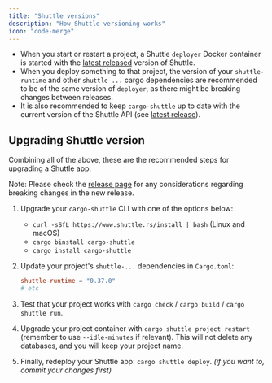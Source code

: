 ```yaml
---
title: "Shuttle versions"
description: "How Shuttle versioning works"
icon: "code-merge"
---
```


- When you start or restart a project, a Shuttle `deployer` Docker container is started with the [latest released](https://github.com/shuttle-hq/shuttle/releases) version of Shuttle.
- When you deploy something to that project, the version of your `shuttle-runtime` and other `shuttle-...` cargo dependencies are recommended to be of the same version of `deployer`, as there might be breaking changes between releases.
- It is also recommended to keep `cargo-shuttle` up to date with the current version of the Shuttle API (see [latest release](https://github.com/shuttle-hq/shuttle/releases)).

## Upgrading Shuttle version

Combining all of the above, these are the recommended steps for upgrading a Shuttle app.

<Info>Note: Please check the [release page](https://github.com/shuttle-hq/shuttle/releases) for any considerations regarding breaking changes in the new release.</Info>

1. Upgrade your `cargo-shuttle` CLI with one of the options below:
   - `curl -sSfL https://www.shuttle.rs/install | bash` (Linux and macOS)
   - `cargo binstall cargo-shuttle`
   - `cargo install cargo-shuttle`

2. Update your project's `shuttle-...` dependencies in `Cargo.toml`:
   ```toml Cargo.toml
   shuttle-runtime = "0.37.0"
   # etc
   ```

3. Test that your project works with `cargo check` / `cargo build` / `cargo shuttle run`.

4. Upgrade your project container with `cargo shuttle project restart` (remember to use `--idle-minutes` if relevant). This will not delete any databases, and you will keep your project name.

5. Finally, redeploy your Shuttle app: `cargo shuttle deploy`. *(if you want to, commit your changes first)*
